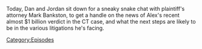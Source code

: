 {{DEFAULTSORT:
    #_EPISODE_0736:Reflections on a Verdict
}}{{Episode
    | title           = Reflections on a Verdict
    | caption         = [https://knowledgefight.libsyn.com/736-reflections-on-a-verdict Listen to this episode on Libsyn]
    | episodeNumber   = 736
    | length          = 01:08:22
    | airDate         = October 15, 2022
    | previousEpisode = [[735: October 12, 2022]]
}}

{{Stub}}

Today, Dan and Jordan sit down for a sneaky snake chat with plaintiff's attorney Mark Bankston, to get a handle on the news of Alex's recent almost $1 billion verdict in the CT case, and what the next steps are likely to be in the various litigations he's facing.

[[Category:Episodes]]

